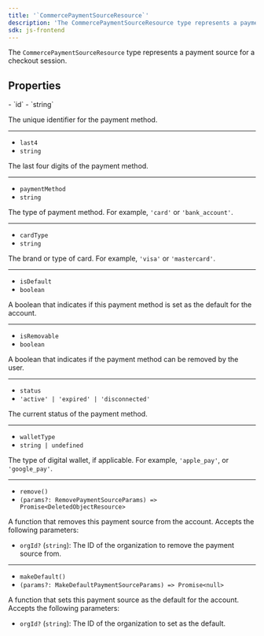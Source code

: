 ```yaml
---
title: '`CommercePaymentSourceResource`'
description: 'The CommercePaymentSourceResource type represents a payment source for a checkout session.'
sdk: js-frontend
---
```


<Include src="_partials/billing/billing-experimental" />

The `CommercePaymentSourceResource` type represents a payment source for a checkout session.

## Properties

<Properties>
  - `id`
  - `string`

  The unique identifier for the payment method.

  ---

  - `last4`
  - `string`

  The last four digits of the payment method.

  ---

  - `paymentMethod`
  - `string`

  The type of payment method. For example, `'card'` or `'bank_account'`.

  ---

  - `cardType`
  - `string`

  The brand or type of card. For example, `'visa'` or `'mastercard'`.

  ---

  - `isDefault`
  - `boolean`

  A boolean that indicates if this payment method is set as the default for the account.

  ---

  - `isRemovable`
  - `boolean`

  A boolean that indicates if the payment method can be removed by the user.

  ---

  - `status`
  - `'active' | 'expired' | 'disconnected'`

  The current status of the payment method.

  ---

  - `walletType`
  - `string | undefined`

  The type of digital wallet, if applicable. For example, `'apple_pay'`, or `'google_pay'`.

  ---

  - `remove()`
  - `(params?: RemovePaymentSourceParams) => Promise<DeletedObjectResource>`

  A function that removes this payment source from the account. Accepts the following parameters:

  - `orgId?` (`string`): The ID of the organization to remove the payment source from.

  ---

  - `makeDefault()`
  - `(params?: MakeDefaultPaymentSourceParams) => Promise<null>`

  A function that sets this payment source as the default for the account. Accepts the following parameters:

  - `orgId?` (`string`): The ID of the organization to set as the default.
</Properties>

